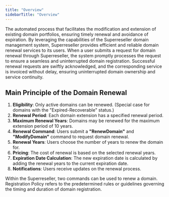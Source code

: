 ```yaml
---
title: "Overview"
sidebarTitle: "Overview"
---
```


The automated process that facilitates the modification and extension of existing domain portfolios, ensuring timely renewal and avoidance of expiration. By leveraging the capabilities of the Superreseller domain management system, Superreseller provides efficient and reliable domain renewal services to its users.
When a user submits a request for domain renewal through Superreseller, the system promptly processes the request to ensure a seamless and uninterrupted domain registration. Successful renewal requests are swiftly acknowledged, and the corresponding service is invoiced without delay, ensuring uninterrupted domain ownership and service continuity.

## Main Principle of the Domain Renewal
1. **Eligibility**: Only active domains can be renewed. (Special case for domains with the "Expired-Recoverable" status.)
2. **Renewal Period**: Each domain extension has a specified renewal period.
3. **Maximum Renewal Years**: Domains may be renewed for the maximum extension period of 10 years.
4. **Renewal Command**: Users submit a **"RenewDomain"** and **"ModifyDomain"** command to request domain renewal.
5. **Renewal Years**: Users choose the number of years to renew the domain for.
6. **Pricing**: The cost of renewal is based on the selected renewal years.
7. **Expiration Date Calculation**: The new expiration date is calculated by adding the renewal years to the current expiration date.
8. **Notifications**: Users receive updates on the renewal process.

<CardGroup>
  <Card
    title="Renewal Commands"
    icon="screwdriver-wrench"
    href="/domainportfolio/modify"
  >
    Within the Superreseller, two commands can be used to renew a domain.
  </Card>
  <Card
    title="Registration Policy"
    icon="hexagon-plus"
    href="/commandgroup/domains/renew"
  >
    Registration Policy refers to the predetermined rules or guidelines governing the timing and duration of domain registration.
  </Card>
</CardGroup>

